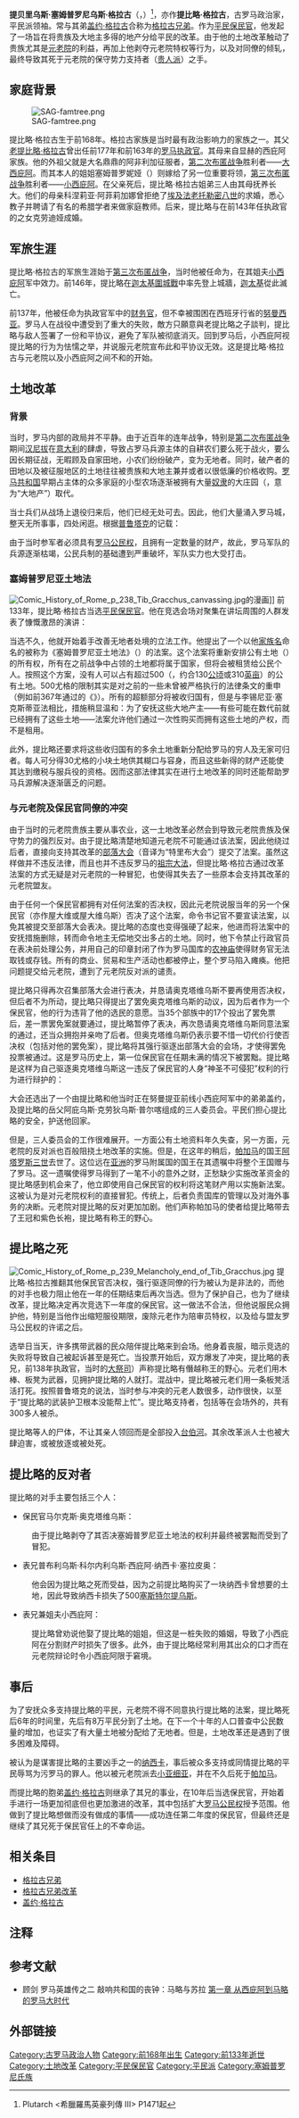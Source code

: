 {{Dablink|本条目是有关著名的[[格拉古兄弟|格拉古兄弟]]中的兄长。与其同名的父亲，前177年和前163年的[[罗马执政官|罗马执政官]]，参见[[提比略·格拉古_(老)|提比略·格拉古 (老)]]条目}}

{{Infobox Biography
| subject_name   = 提比略·格拉古
| image_name     = [[File:Tiberius_Gracchus.jpg|220px]]
| image_size     = 
| image_caption  = 
| date_of_birth  = 前164年
| place_of_birth = [[羅馬共和國|羅馬共和國]]
| date_of_death  = 前133年
| place_of_death = [[羅馬共和國|羅馬共和國]][[羅馬|羅馬]]
| occupation     = 古罗马政治家，平民派领袖
}}

'''提贝里乌斯·塞姆普罗尼乌斯·格拉古'''（<span style="font-size:smaller;">{{lang-la|TI·SEMPRONIVS·TI·F·P·N·GRACCVS}}</span>{{NoteTag|Tiberius Sempronius Gracchus Tiberii filius Publii nepos，读作“提贝里乌斯·塞姆普罗尼乌斯·格拉古，提贝里乌斯之子，普布利乌斯之孙”，详见[[古罗马人命名习俗|古罗马人命名习俗]]。}}{{NoteTag|下文中有些段落会将其简称为提比略，请不要和[[罗马皇帝|罗马皇帝]] [[提比略|提比略]]混淆。}}，{{bd|前164年||前133年||}}）<ref>Plutarch <希臘羅馬英豪列傳 III> P1471起</ref>，亦作'''提比略·格拉古'''，古罗马政治家，平民派领袖。常与其弟[[盖约·格拉古|盖约·格拉古]]合称为[[格拉古兄弟|格拉古兄弟]]。作为[[保民官|平民保民官]]，他发起了一场旨在将贵族及大地主多得的地产分给平民的改革。由于他的土地改革触动了贵族尤其是[[罗马元老院|元老院]]的利益，再加上他剥夺元老院特权等行为，以及对同僚的倾轧，最终导致其死于元老院的保守势力支持者（[[贵人派|贵人派]]）之手。

== 家庭背景 ==
[[File:SAG-famtree.png|thumb]]

提比略·格拉古生于前168年。格拉古家族是当时最有政治影响力的家族之一。其父[[提比略·格拉古_(老)|老提比略·格拉古]]曾出任前177年和前163年的[[罗马执政官|罗马执政官]]。其母{{tsl|en|Cornelia Africana|科涅莉亚·阿菲莉加娜}}来自显赫的西庇阿家族。他的外祖父就是大名鼎鼎的阿非利加征服者，[[第二次布匿战争|第二次布匿战争]]胜利者——[[大西庇阿|大西庇阿]]。而其本人的姐姐塞姆普罗妮娅（{{lang|la|Sempronia}}）则嫁给了另一位重要将领，[[第三次布匿战争|第三次布匿战争]]胜利者——[[小西庇阿|小西庇阿]]。在父亲死后，提比略·格拉古姐弟三人由其母抚养长大。他们的母亲科涅莉亚·阿菲莉加娜曾拒绝了[[古埃及|埃及]][[法老|法老]][[托勒密八世|托勒密八世]]的求婚{{RefTag|name=LifeOfTiGracchus}}，悉心教子并聘请了有名的希腊学者来做家庭教师{{RefTag|{{cite book|isbn=7-80628-381-1|title=罗马帝国|author=夏遇南|publisher=三秦出版社|year=2000|pages=167页|language=zh-cn}}|name=RE167}}。后来，提比略与在前143年任执政官的{{tsl|en|Appius Claudius Pulcher (consul 143 BC)|阿庇乌斯·克劳狄乌斯·普尔喀 (前143年执政官)|阿庇乌斯·克劳狄乌斯·普尔喀}}之女克劳迪娅成婚。

== 军旅生涯 ==
提比略·格拉古的军旅生涯始于[[第三次布匿战争|第三次布匿战争]]，当时他被任命为{{le|军事保民官|Military tribune}}，在其姐夫[[小西庇阿|小西庇阿]]军中效力。前146年，提比略在[[迦太基圍城戰_(前149年)|迦太基圍城戰]]中率先登上城牆，[[古迦太基|迦太基]]從此滅亡。

前137年，他被任命为执政官{{tsl|en|Gaius Hostilius Mancinus|盖乌斯·霍斯蒂利乌斯·曼基努斯}}军中的[[财务官|财务官]]，但不幸被围困在西班牙行省的[[努曼西亚|努曼西亚]]。罗马人在战役中遭受到了重大的失败，敵方只願意與老提比略之子談判，提比略与敌人签署了一份和平协议，避免了军队被彻底消灭。回到罗马后，小西庇阿视提比略的行为为怯懦之举，并说服元老院宣布此和平协议无效。这是提比略·格拉古与元老院以及小西庇阿之间不和的开始。

== 土地改革 ==
=== 背景 ===
当时，罗马内部的政局并不平静。由于近百年的连年战争，特别是[[第二次布匿战争|第二次布匿战争]]期间[[汉尼拔|汉尼拔]]在[[意大利|意大利]]的肆虐，导致占罗马兵源主体的自耕农们要么死于战火，要么因长期征战，无暇顾及自家田地，小农们纷纷破产，变为无地者。同时，破产者的田地以及被征服地区的土地往往被贵族和大地主兼并或者以很低廉的价格收购。[[罗马共和国|罗马共和国]]早期占主体的众多家庭的小型农场逐渐被拥有大量[[奴隶|奴隶]]的大庄园（{{lang-la|Latifundia}}，意为“大地产”）取代。

{{cquote|当提比略前往努曼提亚经过[[伊特鲁里亚|伊特鲁里亚]]时，他发现整个乡间人口都在减少，农夫们和牧羊人引入了[[蛮族|蛮族]]奴隶。正是在这里，他构想出了日后给自己和他弟弟带来无数不幸的改革方针。|[[普鲁塔克|普鲁塔克]]|提比略·格拉古传{{RefTag|{{cite web|url=http://penelope.uchicago.edu/Thayer/E/Roman/Texts/Plutarch/Lives/Tiberius_Gracchus*.html|title=The Life of Tiberius Gracchus|language=en|author=[[普鲁塔克|普鲁塔克]]}}|name=LifeOfTiGracchus}}}}

当士兵们从战场上退役归来后，他们已经无处可去。因此，他们大量涌入罗马城，整天无所事事，四处闲逛{{NoteTag|当时的士兵都具有罗马公民身份，因而具有投票权。他们往往会投身某些政客，成为其被保护人（{{lang-la|Cliens}}，得到政客的资助和保护，并在选举时支持其庇护人（{{lang-la|Patronus}}）。}}。根据[[普鲁塔克|普鲁塔克]]的记载：

{{cquote|于是，那些被从自己土地上驱逐的穷人们对服役和养育子女没有任何兴趣，因而整个意大利都能感受到自由者缺乏。富人们将自由的公民驱逐出去以后，引入了大量外国奴隶来帮助其耕种他们的庄园。|[[普鲁塔克|普鲁塔克]]|提比略·格拉古传{{RefTag|name=LifeOfTiGracchus}}}}

由于当时参军者必须具有[[罗马公民权|罗马公民权]]，且拥有一定数量的财产，故此，罗马军队的兵源逐渐枯竭，公民兵制的基础遭到严重破坏，军队实力也大受打击。

=== 塞姆普罗尼亚土地法 ===
[[File:Comic_History_of_Rome_p_238_Tib_Gracchus_canvassing.jpg|thumb]]的漫画]]
前133年，提比略·格拉古当选[[保民官|平民保民官]]。他在竞选会场对聚集在讲坛周围的人群发表了慷慨激昂的演讲：

{{cquote|每一头在意大利游走的野兽都有自己的巢穴，但那些为了意大利而战斗、阵亡的人除了享有空气和阳光以外便一无所有。他们无家可归，带着自己的妻儿四处游走。这些士兵被他们的统帅诱骗在战斗中保卫祖坟与宗庙，为这些过着富有和奢侈生活的人而战斗以致于战死沙场，但是他们中没有一个人拥有世袭的祭坛或者祖先的坟墓。即便征服了世界，他们仍然没有属于自己的弹丸之地。|[[普鲁塔克|普鲁塔克]]|提比略·格拉古传{{RefTag|name=LifeOfTiGracchus}}}}

当选不久，他就开始着手改善无地者处境的立法工作。他提出了一个以他[[古罗马人命名习俗#家族名|家族名]]命名的被称为《塞姆普罗尼亚土地法》（{{lang-la|Lex Sempronia Agraria}}）的法案。这个法案将重新安排公有土地（{{lang-la|ager publicus}}）的所有权，所有在之前战争中占领的土地都将属于国家，但将会被租赁给公民个人。按照这个方案，没有人可以占有超过500{{le|尤格|Jugerum}}（{{lang-la|iugera}}，约合130[[公顷|公顷]]或310[[英亩|英亩]]）的公有土地。500尤格的限制其实是对之前的一些未曾被严格执行的法律条文的重申（例如前367年通过的《{{tsl|en|Lex Licinia Sextia|李锡尼亚·塞克斯蒂亚法}}》{{NoteTag|以当时的保民官{{tsl|en|Gaius Licinius Stolo|盖乌斯·李锡尼·斯托洛}}和{{tsl|en|Lucius Sextius|卢基乌斯·塞克斯蒂乌斯}}的名字命名，但从未被执行。}}）。所有的超额部分将被收归国有，但是与李锡尼亚·塞克斯蒂亚法相比，措施稍显温和：为了安抚这些大地产主——有些可能在数代前就已经拥有了这些土地——法案允许他们通过一次性购买而拥有这些土地的产权，而不是租用。

此外，提比略还要求将这些收归国有的多余土地重新分配给罗马的穷人及无家可归者。每人可分得30尤格的小块土地供其糊口与容身，而且这些新得的财产还能使其达到缴税与服兵役的资格。因而这部法律其实在进行土地改革的同时还能帮助罗马兵源解决逐渐匮乏的问题。

=== 与元老院及保民官同僚的冲突 ===
由于当时的元老院贵族主要从事农业{{NoteTag|当时农业被认为是一种高尚的职业，而在前218年的《{{tsl|en|Lex Claudia|克劳狄法}}》又限制了元老从事海外贸易}}{{RefTag|{{cite web|url=http://www.cawhi.com/show.aspx?id=93&cid=8|title=试论罗马共和国早期的经济属性|author=杨共乐|language=zh-cn|deadurl=yes|archiveurl=https://web.archive.org/web/20101026220054/http://cawhi.com/show.aspx?id=93&cid=8|archivedate=2010-10-26}}}}，这一土地改革必然会到导致元老院贵族及保守势力的强烈反对。由于提比略清楚地知道元老院不可能通过该法案，因此他绕过后者，直接向支持其改革的[[罗马人民大会#部族會議|部落大会]]（音译为“特里布大会”）提交了法案。虽然这样做并不违反法律，而且也并不违反罗马的[[祖宗大法|祖宗大法]]，但提比略·格拉古通过改革法案的方式无疑是对元老院的一种冒犯，也使得其失去了一些原本会支持其改革的元老院盟友。

由于任何一个保民官都拥有对任何法案的否决权，因此元老院说服当年的另一个保民官{{tsl|en|Marcus Octavius|马尔库斯·奥克塔维乌斯}}（亦作屋大维或屋大维乌斯）否决了这个法案，命令书记官不要宣读法案，以免其被提交至部落大会表决。提比略的态度也变得强硬了起来，他进而将法案中的安抚措施删除，转而命令地主无偿地交出多占的土地。同时，他下令禁止行政官员在表决前处理公务，并用自己的印章封闭了作为罗马国库的[[农神庙|农神庙]]使得财务官无法取钱或存钱。所有的商业、贸易和生产活动也都被停止，整个罗马陷入瘫痪{{RefTag|name=LifeOfTiGracchus}}。他把问题提交给元老院，遭到了元老院反对派的谴责。

提比略只得再次召集部落大会进行表决，并恳请奥克塔维乌斯不要再使用否决权，但后者不为所动，提比略只得提出了罢免奥克塔维乌斯的动议，因为后者作为一个保民官，他的行为违背了他的选民的意愿。当35个部族中的17个投出了罢免票后，差一票罢免案就要通过，提比略暂停了表决，再次恳请奥克塔维乌斯同意法案的通过，还当众拥抱并亲吻了后者{{RefTag|name=LifeOfTiGracchus}}。但奥克塔维乌斯仍表示要不惜一切代价行使否决权（包括对他的罢免案），提比略将其强行驱逐出部落大会的会场，才使得罢免投票被通过。这是罗马历史上，第一位保民官在任期未满的情况下被罢黜{{RefTag|{{cite book|isbn=7-80628-381-1|title=罗马帝国|author=夏遇南|publisher=三秦出版社|year=2000|pages=169页|language=zh-cn}}|name=RE169}}。提比略是这样为自己驱逐奥克塔维乌斯这一违反了保民官的人身“神圣不可侵犯”权利的行为进行辩护的：

{{cquote|保民官神圣而不可侵犯，因为保民官被人民所崇敬，是人民权利的捍卫者……假如，保民官与人民为敌，剥夺人民投票的权利，那么他将因为自己的行为而使自己失去这一崇高的职位。否则，即使保民官想要拆除朱庇特神庙或者点燃海军兵工厂，他也不应受到任何干扰。纵使他真那样做了，他也只是一个坏的保民官。但是假如他剥夺了人民的权利，那么他就根本不配做个保民官……如果，一个保民官能够因部族会议的多数票而当选，那么自然而然地，他也应该因为全体一致的表决结果而被罢黜。|[[普鲁塔克|普鲁塔克]]|提比略·格拉古传{{RefTag|name=LifeOfTiGracchus}}}}

大会还选出了一个由提比略和他当时正在努曼提亚前线小西庇阿军中的弟弟盖约{{RefTag|name=LifeOfTiGracchus}}，及提比略的岳父阿庇乌斯·克劳狄乌斯·普尔喀组成的三人委员会{{RefTag|name=RE169}}。平民们担心提比略的安全，护送他回家。

但是，三人委员会的工作很难展开。一方面公有土地资料年久失查，另一方面，元老院的反对派也百般阻挠土地改革的实施。但是，在这年的稍后，[[帕加马|帕加马]]的国王[[阿塔罗斯三世|阿塔罗斯三世]]去世了。这位远在[[亚洲|亚洲]]的罗马附属国的国王在其遗嘱中将整个王国赠与了罗马。这一遗嘱使得罗马得到了一笔不小的意外之财，正愁缺少实施改革资金的提比略感到机会来了，他立即使用自己保民官的权利将这笔财产用以实施新法案。这被认为是对元老院权利的直接冒犯。传统上，后者负责国库的管理以及对海外事务的决断。元老院对提比略的反对更加加剧。他们声称帕加马的使者给提比略带去了王冠和紫色长袍，提比略有称王的野心{{RefTag|name=LifeOfTiGracchus}}。

== 提比略之死 ==
[[File:Comic_History_of_Rome_p_239_Melancholy_end_of_Tib_Gracchus.jpg|thumb]]
提比略·格拉古推翻其他保民官否决权，强行驱逐同僚的行为被认为是非法的，而他的对手也极力阻止他在一年的任期结束后再次当选。但为了保护自己，也为了继续改革，提比略决定再次竞选下一年度的保民官。这一做法不合法，但他说服民众拥护他，特别是当他作出缩短服役期限，废除元老作为陪审员特权，以及给与盟友罗马公民权的许诺之后。

选举日当天，许多携带武器的民众陪伴提比略来到会场。他身着丧服，暗示竞选的失败将导致自己被起诉甚至是死亡。当投票开始后，双方爆发了冲突，提比略的表兄{{tsl|en|Publius Cornelius Scipio Nasica Serapio|普布利乌斯·科尔内利乌斯·西庇阿·纳西卡·塞拉皮奥}}，前138年执政官，当时的[[大祭司_(古罗马)|大祭司]]）声称提比略有僭越称王的野心。元老们用木棒、板凳为武器，见拥护提比略的人就打。混战中，提比略被元老们用一条板凳活活打死{{RefTag|{{cite book|isbn=7-80628-381-1|title=罗马帝国|author=夏遇南|publisher=三秦出版社|year=2000|pages=171页|language=zh-cn}}|name=RE171}}。按照普鲁塔克的说法，当时参与冲突的元老人数很多，动作很快，以至于“提比略的武装护卫根本没能帮上忙”。提比略支持者，包括等在会场外的，共有300多人被杀{{RefTag|name=RE171}}。

提比略等人的尸体，不让其亲人领回而是全部投入[[台伯河|台伯河]]{{RefTag|{{cite book|isbn=0-300-12048-6|title=恺撒：一个巨人的生平|author=Adrian Goldsworthy|publisher=耶鲁大学出版社|location=[[纽黑文|纽黑文]]|year=2006|pages=26页|language=en}}|name=Goldsworthy}}。其余改革派人士也被大肆迫害，或被放逐或被处死{{RefTag|name=RE171}}。

== 提比略的反对者 ==
提比略的对手主要包括三个人：
* 保民官马尔克斯·奥克塔维乌斯：
:由于提比略剥夺了其否决塞姆普罗尼亚土地法的权利并最终被罢黜而受到了冒犯。
* 表兄普布利乌斯·科尔内利乌斯·西庇阿·纳西卡·塞拉皮奥：
:他会因为提比略之死而受益，因为之前提比略购买了一块纳西卡曾想要的土地，因此导致纳西卡损失了500[[塞斯特尔提乌斯|塞斯特尔提乌斯]]。
* 表兄兼姐夫小西庇阿：
:提比略曾劝说他娶了提比略的姐姐，但这是一桩失败的婚姻，导致了小西庇阿在分割财产时损失了很多。此外，由于提比略经常利用其出众的口才而在元老院辩论时令小西庇阿限于窘境。

== 事后 ==
为了安抚众多支持提比略的平民，元老院不得不同意执行提比略的法案，提比略死后6年的时间里，先后有8万平民分到了土地{{RefTag|{{cite web|url=http://www.vastman.com/story/world5000/057.htm|title=世界上下五千年 格拉古兄弟|language=zh-cn|access-date=2009-02-06|archive-date=2008-05-12|archive-url=https://web.archive.org/web/20080512063224/http://www.vastman.com/story/world5000/057.htm|dead-url=no}}|name=世界上下五千年}}。在下一个十年的人口普查中公民数量的增加，也证实了有大量土地被分配给了无地者。但是，土地改革还是遇到了很多困难及障碍。

被认为是谋害提比略的主要凶手之一的[[普布利乌斯·科尔内利乌斯·西庇阿·纳西卡·塞拉皮奥|纳西卡]]，事后被众多支持或同情提比略的平民辱骂为污罗马的罪人。他以被元老院派去[[小亚细亚|小亚细亚]]{{NoteTag|他是第一个以[[大祭司_(古罗马)|大祭司]]身份离开意大利的人。}}，并在不久后死于[[帕加马|帕加马]]{{RefTag|name=世界上下五千年}}。

而提比略的胞弟[[盖约·格拉古|盖约·格拉古]]则继承了其兄的事业，在10年后当选保民官，开始着手进行一场更加彻底但也更加激进的改革，其中包括扩大[[罗马公民权|罗马公民权]]授予范围。他做到了提比略想做而没有做成的事情——成功连任第二年度的保民官，但最终还是继续了其兄死于保民官任上的不幸命运。

== 相关条目 ==
* [[格拉古兄弟|格拉古兄弟]]
* [[格拉古兄弟改革|格拉古兄弟改革]]
* [[盖约·格拉古|盖约·格拉古]]

== 注释 ==
<div class="references-small">
{{NoteFoot}}
</div>

== 参考文献 ==
<div class="references-small">
<references group="參"/>
* {{zh-cn}} 顾剑 罗马英雄传之二 敲响共和国的丧钟：马略与苏拉 [http://www.ccthere.com/article/644964 第一章 从西庇阿到马略的罗马大时代] {{Wayback|url=http://www.ccthere.com/article/644964 |date=20081017063143 }}
</div>

== 外部链接 ==
{{Wikisource|Lives (Dryden translation)/Tiberius Gracchus|普鲁塔克 提比略·格拉古传{{en}}}}
{{Authority control}}

{{DEFAULTSORT:Gracchus, Tiberius Sempronius}}
[[Category:古罗马政治人物|Category:古罗马政治人物]]
[[Category:前168年出生|Category:前168年出生]]
[[Category:前133年逝世|Category:前133年逝世]]
[[Category:土地改革|Category:土地改革]]
[[Category:平民保民官|Category:平民保民官]]
[[Category:平民派|Category:平民派]]
[[Category:塞姆普罗尼氏族|Category:塞姆普罗尼氏族]]